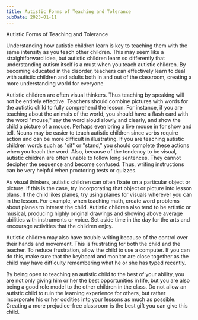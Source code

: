 ```yaml
---
title: Autistic Forms of Teaching and Tolerance
pubDate: 2023-01-11
---
```


Autistic Forms of Teaching and Tolerance

Understanding how autistic children learn is key to teaching them with the same intensity as you teach other children. This may seem like a straightforward idea, but autistic children learn so differently that understanding autism itself is a must when you teach autistic children. By becoming educated in the disorder, teachers can effectively learn to deal with autistic children and adults both in and out of the classroom, creating a more understanding world for everyone

Autistic children are often visual thinkers. Thus teaching by speaking will not be entirely effective. Teachers should combine pictures with words for the autistic child to fully comprehend the lesson. For instance, if you are teaching about the animals of the world, you should have a flash card with the word "mouse," say the word aloud slowly and clearly, and show the child a picture of a mouse. Perhaps even bring a live mouse in for show and tell. Nouns may be easier to teach autistic children since verbs require action and can be more difficult in illustrating. If you are teaching autistic children words such as "sit" or "stand," you should complete these actions when you teach the word. Also, because of the tendency to be visual, autistic children are often unable to follow long sentences. They cannot decipher the sequence and become confused. Thus, writing instructions can be very helpful when proctoring tests or quizzes. 

As visual thinkers, autistic children can often fixate on a particular object or picture. If this is the case, try incorporating that object or picture into lesson plans. If the child likes planes, try using planes for visuals wherever you can in the lesson. For example, when teaching math, create word problems about planes to interest the child. Autistic children also tend to be artistic or musical, producing highly original drawings and showing above average abilities with instruments or voice. Set aside time in the day for the arts and encourage activities that the children enjoy.

Autistic children may also have trouble writing because of the control over their hands and movement. This is frustrating for both the child and the teacher. To reduce frustration, allow the child to use a computer. If you can do this, make sure that the keyboard and monitor are close together as the child may have difficulty remembering what he or she has typed recently. 

By being open to teaching an autistic child to the best of your ability, you are not only giving him or her the best opportunities in life, but you are also being a good role model to the other children in the class. Do not allow an autistic child to ruin the learning experience for others, but rather incorporate his or her oddities into your lessons as much as possible. Creating a more prejudice-free classroom is the best gift you can give this child.